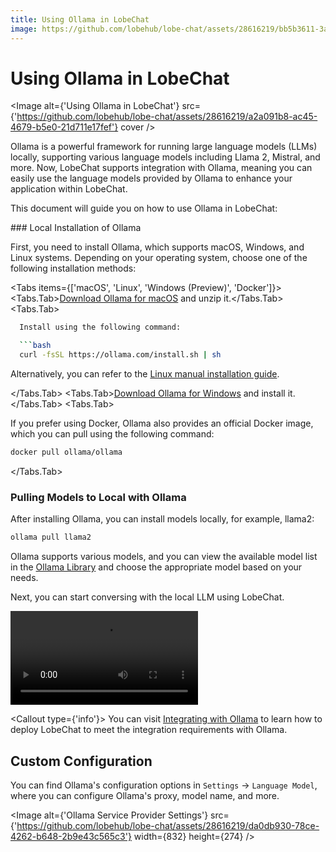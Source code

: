 ```yaml
---
title: Using Ollama in LobeChat
image: https://github.com/lobehub/lobe-chat/assets/28616219/bb5b3611-3aa8-4ec7-a6dc-f35a13b34d81
---
```




# Using Ollama in LobeChat

<Image
  alt={'Using Ollama in LobeChat'}
  src={'https://github.com/lobehub/lobe-chat/assets/28616219/a2a091b8-ac45-4679-b5e0-21d711e17fef'}
  cover
/>

Ollama is a powerful framework for running large language models (LLMs) locally, supporting various language models including Llama 2, Mistral, and more. Now, LobeChat supports integration with Ollama, meaning you can easily use the language models provided by Ollama to enhance your application within LobeChat.

This document will guide you on how to use Ollama in LobeChat:

<Steps>
  ### Local Installation of Ollama

First, you need to install Ollama, which supports macOS, Windows, and Linux systems. Depending on your operating system, choose one of the following installation methods:

<Tabs items={['macOS', 'Linux', 'Windows (Preview)', 'Docker']}>
<Tabs.Tab>[Download Ollama for macOS](https://ollama.com/download) and unzip it.</Tabs.Tab>
<Tabs.Tab>

````bash
  Install using the following command:

  ```bash
  curl -fsSL https://ollama.com/install.sh | sh
````

Alternatively, you can refer to the [Linux manual installation guide](https://github.com/jmorganca/ollama/blob/main/docs/linux.md).

</Tabs.Tab>
<Tabs.Tab>[Download Ollama for Windows](https://ollama.com/download) and install it.</Tabs.Tab>
<Tabs.Tab>

If you prefer using Docker, Ollama also provides an official Docker image, which you can pull using the following command:

```bash
docker pull ollama/ollama
```

</Tabs.Tab>
</Tabs>

### Pulling Models to Local with Ollama

After installing Ollama, you can install models locally, for example, llama2:

```bash
ollama pull llama2
```

Ollama supports various models, and you can view the available model list in the [Ollama Library](https://ollama.com/library) and choose the appropriate model based on your needs.

</Steps>

Next, you can start conversing with the local LLM using LobeChat.

<Video
  width={832}
  height={468}
  src="https://github.com/lobehub/lobe-chat/assets/28616219/063788c8-9fef-4c6b-b837-96668ad6bc41"
/>

<Callout type={'info'}>
  You can visit [Integrating with Ollama](/en/self-hosting/examples/ollama) to learn how to deploy
  LobeChat to meet the integration requirements with Ollama.
</Callout>

## Custom Configuration

You can find Ollama's configuration options in `Settings` -> `Language Model`, where you can configure Ollama's proxy, model name, and more.

<Image
  alt={'Ollama Service Provider Settings'}
  src={'https://github.com/lobehub/lobe-chat/assets/28616219/da0db930-78ce-4262-b648-2b9e43c565c3'}
  width={832}
  height={274}
/>
